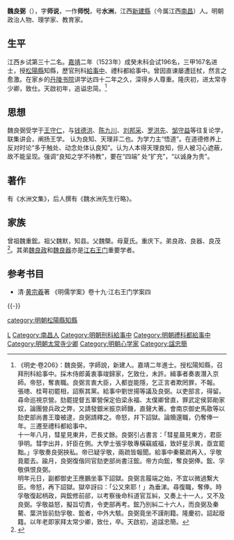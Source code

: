 {{明清人物信息框
| 姓名 = 魏良弼
| 原名 =
| 圖片名稱= 
| 圖片大小 =
| 圖片說明 = 
| 最高職務 = 太常寺少卿
| 國家 = 大明 
| 爵位 =
| 籍貫 = 江西南昌府新建縣
| 族裔 = 
| 旗籍 = 
| 字號 = 字師說，號水洲
| 諡號 = 忠簡（天啟初追諡）
| 出生日期 = 弘治五年（1492年）八月初七日
| 出生地點 =
| 逝世日期 = 萬曆三年（1575年）
| 逝世地點 =
| 墓葬 =
| 配偶 = 娶甘氏
| 親屬 = （弟）[[魏良政|魏良政]]、[[魏良器|魏良器]]、[[魏良貴|魏良貴]]
| 出身 =
* 正德十一年丙子科舉人
* 嘉靖二年（1523年）癸未科同進士出身
| 經歷 =
| 著作 =  *《水洲文集》
}}
'''魏良弼'''（{{bd|1492年||1575年|catIdx=W魏}}），字'''师说'''，一作'''师悦'''，号'''水洲'''，江西[[新建縣|新建縣]]（今属江西[[南昌|南昌]]）人。明朝政治人物、理学家、教育家。

==生平==
江西乡试第三十二名。[[嘉靖|嘉靖]]二年（1523年）成癸未科会试196名，三甲167名进士，授[[松陽縣|松陽縣]]知縣，歷官刑科[[給事中|給事中]]、禮科都給事中。曾因直谏屡遭廷杖，然言之愈激。在家乡的[[丹陵书院|丹陵书院]]讲学达四十二年之久，深得乡人尊重。隆庆初，进太常寺少卿，致仕。天啟初年，追谥忠简。<ref>《明史·卷206》：魏良弼，字師說，新建人。嘉靖二年進士。授松陽知縣，召拜刑科給事中。採木侍郎黃衷事竣歸家，乞致仕，未許。緝事者奏衷潛入京師。帝怒，奪衷職。良弼言衷大臣，入都豈能隱，乞正言者欺罔罪，不報。<br>張璁、桂萼初罷相，詔察其黨。給事中劉世揚等議及良弼。以吏部言，得留。尋命巡視京營。劾罷提督五軍營保定伯梁永福、太僕卿曾直，罪武定侯郭勛家奴，論團營兵政之弊，又請發銀米振京師饑，直聲大著。會南京御史馬敭等以劾吏部尚書王瓊被逮，良弼請釋之。帝怒，幷下詔獄。論贖還職，仍奪俸一年。三遷至禮科都給事中。<br>十一年八月，彗星見東井，芒長丈餘。良弼引占書言：「彗星晨見東方，君臣爭明。彗孛出井，奸臣在側。大學士張孚敬專橫竊威福，致奸星示異，亟宜罷黜。」孚敬奏良弼挾私。帝已疑孚敬，兩疏皆報聞。給事中秦鰲疏再入，孚敬竟罷去。踰月，良弼復偕同官劾吏部尚書汪鋐。帝方向鋐，奪良弼俸。鋐、孚敬俱恨良弼。<br>明年元日，副都御史王應鵬坐事下詔獄。良弼言履端之始，不宜以微過繫大臣。帝怒，再下詔獄。獄卒訝曰：「公又來耶！」為垂涕。尋復職，奪俸。時孚敬復起柄政，與鋐修前郤，以考察後命科道官互糾，又奏上十一人，又不及良弼。孚敬益怒，擬旨切責，令吏部再考。鋐乃別糾二十六人，而良弼及秦鰲、葉洪皆前劾孚敬、鋐者，中外大駭。良弼竟坐不謹削籍。隆慶初，詔起廢籍。以年老即家拜太常少卿，致仕，卒。天啟初，追諡忠簡。</ref>

==思想==
魏良弼受学于[[王守仁|王守仁]]，与[[钱德洪|钱德洪]]、[[陈九川|陈九川]]、[[刘邦采|刘邦采]]、[[罗洪先|罗洪先]]、[[邹守益|邹守益]]等往复论学，联集讲会，阐扬王学。 认为良知、天理非二也。为学力主“悟道”。在道德修养上反对时论“多于触处、动念处体认良知”。认为人本得天理良知，但人被习心遮蔽，故不能呈现。强调“良知之学不待教”，要在“四端” 处“扩充”，“以诚身为贵”。 

==著作==
有《水洲文集》，后人撰有《魏水洲先生行略》。

==家族==
曾祖魏重鋐。祖父魏默，知县。父魏槩。母夏氏。重庆下。弟良政、良器、良茂<ref>{{Cite book|title=天一阁藏明代科举录选刊 登科录 点校本|last=龚延明主编|first=|publisher=宁波出版社|year=2016|isbn=978-7-5526-2320-8|location=宁波|pages=|quote=《天一閣藏明代科舉錄選刊.登科錄》之《嘉靖二年癸未科進士登科錄》}}</ref>。其弟[[魏良政|魏良政]]和[[魏良器|魏良器]]亦是[[江右王门|江右王门]]重要学者。

== 参考书目 ==
{{reflist}}
*清·[[黄宗羲|黄宗羲]]著 《明儒学案》卷十九·江右王门学案四

{{-}}
{{嘉靖二年癸未科殿試金榜}}

{{Authority control}}

{{DEFAULTSORT:Wei魏}}
[[Category:魏姓|L]]
[[Category:南昌人|Category:南昌人]]
[[category:明朝松陽縣知縣|category:明朝松陽縣知縣]]
[[Category:明朝刑科給事中|Category:明朝刑科給事中]]
[[Category:明朝禮科都給事中|Category:明朝禮科都給事中]]
[[Category:明朝太常寺少卿|Category:明朝太常寺少卿]]
[[Category:明朝心学家|Category:明朝心学家]]
[[Category:諡忠簡|Category:諡忠簡]]
